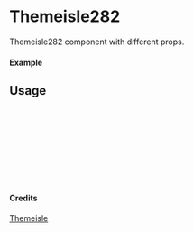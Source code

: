 
<Meta of={Themeisle282} title="Themeisle/Themeisle282" />

# Themeisle282

Themeisle282 component with different props.

#### Example

<Canvas of={Themeisle282.Primary} />

## Usage

```ts
import { Themeisle282 } from "yadl-ui";

const Example = () => {
  return (
      <Themeisle282 />
  );
};

export default Example;
```

#### Credits
[Themeisle](https://themeisle.com/illustrations/)
